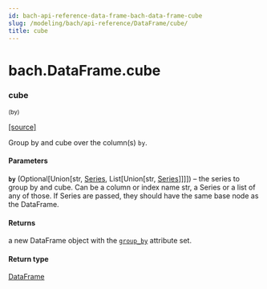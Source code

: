 ```yaml
---
id: bach-api-reference-data-frame-bach-data-frame-cube
slug: /modeling/bach/api-reference/DataFrame/cube/
title: cube
---
```


# bach.DataFrame.cube

<div className="method">

### <span className="name">cube</span>

<small className="parameter-list">(<span className="parameter" id="by">by</span>)</small>


&#8203;<span className="view-source">[[source]](https://github.com/objectiv/objectiv-analytics/blob/main/bach/bach/dataframe.py)</span>

<div className="content">

Group by and cube over the column(s) `by`.


#### Parameters

**`by`** (Optional[Union[str, [Series](/modeling/bach/api-reference/Series/bach.Series.mdx), List[Union[str, [Series](/modeling/bach/api-reference/Series/bach.Series.mdx)]]]]) – the series to group by and cube. Can be a column or index name str, a Series or a list
of any of those. If Series are passed, they should have the same base node as the DataFrame.



#### Returns

a new DataFrame object with the [`group_by`](/modeling/bach/api-reference/DataFrame/bach.DataFrame.group_by.mdx) attribute set.



#### Return type

[DataFrame](/modeling/bach/api-reference/DataFrame/bach.DataFrame.mdx)



</div>


</div>
